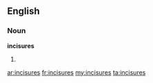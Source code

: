 ==English==

===Noun===
'''incisures'''

# {{plural of|incisure}}

[[ar:incisures]]
[[fr:incisures]]
[[my:incisures]]
[[ta:incisures]]
